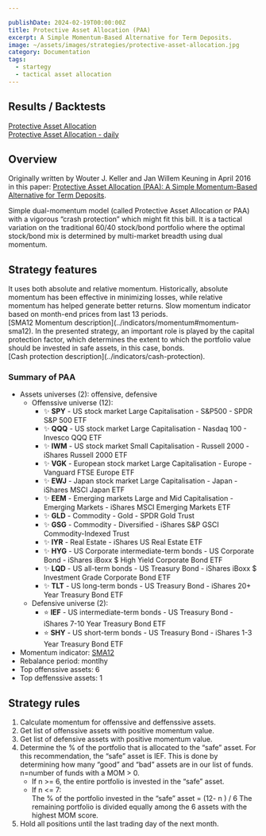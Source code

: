 ```yaml
---

publishDate: 2024-02-19T00:00:00Z
title: Protective Asset Allocation (PAA)
excerpt: A Simple Momentum-Based Alternative for Term Deposits.
image: ~/assets/images/strategies/protective-asset-allocation.jpg
category: Documentation
tags:
  - startegy
  - tactical asset allocation
---
```



## Results / Backtests

[Protective Asset Allocation](./results/protective-asset-allocation.html)<br />
[Protective Asset Allocation - daily](./results/protective-asset-allocation-daily-indicators.html)<br />

## Overview

Originally written by Wouter J. Keller and Jan Willem Keuning in April 2016 in this paper: [Protective Asset Allocation (PAA): A Simple Momentum-Based Alternative for Term Deposits](https://papers.ssrn.com/sol3/papers.cfm?abstract_id=2759734).

Simple dual-momentum model (called Protective Asset Allocation or PAA) with a vigorous “crash protection” which might fit this bill. It is a tactical variation on the traditional 60/40 stock/bond portfolio where the optimal stock/bond mix is determined by multi-market breadth using dual momentum. 

## Strategy features

<DListItem dt="dual-momentum">
  It uses both absolute and relative momentum. Historically, absolute momentum has been effective in minimizing losses, while relative momentum has helped generate better returns.
</DListItem>
<DListItem dt="SMA12 momentum filter">
  Slow momentum indicator based on month-end prices from last 13 periods. <br />
  [SMA12 Momentum description](../indicators/momentum#momentum-sma12).
</DListItem>
<DListItem dt="cash protection">
  In the presented strategy, an important role is played by the capital protection factor, which determines the extent to which the portfolio value should be invested in safe assets, in this case, bonds. <br />
  [Cash protection description](../indicators/cash-protection).
</DListItem>

### Summary of PAA

* Assets universes (2): offensive, defensive
    * Offenssive universe (12): 
        * ✨ **SPY** - US stock market Large Capitalisation - S&P500 - SPDR S&P 500 ETF
        * ✨ **QQQ** - US stock market Large Capitalisation - Nasdaq 100 - Invesco QQQ ETF
        * ✨ **IWM** - US stock market Small Capitalisation - Russell 2000 - iShares Russell 2000 ETF
        * ✨ **VGK** - European stock market Large Capitalisation - Europe - Vanguard FTSE Europe ETF
        * ✨ **EWJ** - Japan stock market Large Capitalisation - Japan - iShares MSCI Japan ETF
        * ✨ **EEM** - Emerging markets Large and Mid Capitalisation - Emerging Markets - iShares MSCI Emerging Markets ETF
        * ✨ **GLD** - Commodity - Gold - SPDR Gold Trust
        * ✨ **GSG** - Commodity - Diversified - iShares S&P GSCI Commodity-Indexed Trust
        * ✨ **IYR** - Real Estate - iShares US Real Estate ETF
        * ✨ **HYG** - US Corporate intermediate-term bonds - US Corporate Bond - iShares iBoxx $ High Yield Corporate Bond ETF
        * ✨ **LQD** - US all-term bonds - US Treasury Bond - iShares iBoxx $ Investment Grade Corporate Bond ETF
        * ✨ **TLT** - US long-term bonds - US Treasury Bond - iShares 20+ Year Treasury Bond ETF
    * Defensive universe (2): 
        * ⭐ **IEF** - US intermediate-term bonds - US Treasury Bond - iShares 7-10 Year Treasury Bond ETF
        * ⭐ **SHY** - US short-term bonds - US Treasury Bond - iShares 1-3 Year Treasury Bond ETF
* Momentum indicator: [SMA12](../indicators/momentum#momentum-sma12)
* Rebalance period: montlhy
* Top offenssive assets: 6
* Top deffenssive assets: 1

## Strategy rules

1. Calculate momentum for offenssive and deffenssive assets.
1. Get list of offenssive assets with positive momentum value.
1. Get list of defensive assets with positive momentum value.
1. Determine the % of the portfolio that is allocated to the “safe” asset.  For this recommendation, the “safe” asset is IEF.  This is done by determining how many “good” and “bad” assets are in our list of funds. n=number of funds with a MOM > 0.
    * If n >= 6, the entire portfolio is invested in the “safe” asset.
    * If n \<= 7: <br />
      The % of the portfolio invested in the “safe” asset = (12- n ) / 6
      The remaining portfolio is divided equally among the 6 assets with the highest MOM score. 
1. Hold all positions until the last trading day of the next month.